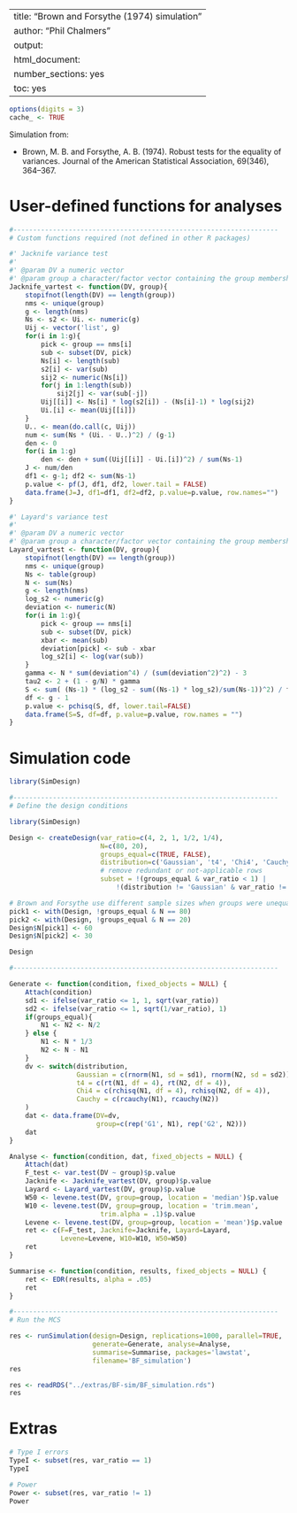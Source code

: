 %\VignetteIndexEntry{SimDesign}
%\VignetteEngine{knitr::knitr}
---
title: "Brown and Forsythe (1974) simulation"
author: "Phil Chalmers"
output:
  html_document:
    number_sections: yes
    toc: yes
---

```r
options(digits = 3)
cache_ <- TRUE
```

Simulation from:

- Brown, M. B. and Forsythe, A. B. (1974). Robust tests for the equality of variances. Journal of the American Statistical Association, 69(346), 364--367.

# User-defined functions for analyses

```r
#-------------------------------------------------------------------
# Custom functions required (not defined in other R packages)

#' Jacknife variance test
#' 
#' @param DV a numeric vector
#' @param group a character/factor vector containing the group membership
Jacknife_vartest <- function(DV, group){
    stopifnot(length(DV) == length(group))
    nms <- unique(group)
    g <- length(nms)
    Ns <- s2 <- Ui. <- numeric(g)
    Uij <- vector('list', g)
    for(i in 1:g){
        pick <- group == nms[i]
        sub <- subset(DV, pick)
        Ns[i] <- length(sub)
        s2[i] <- var(sub)
        sij2 <- numeric(Ns[i])
        for(j in 1:length(sub))
            sij2[j] <- var(sub[-j])
        Uij[[i]] <- Ns[i] * log(s2[i]) - (Ns[i]-1) * log(sij2)
        Ui.[i] <- mean(Uij[[i]])
    }
    U.. <- mean(do.call(c, Uij))
    num <- sum(Ns * (Ui. - U..)^2) / (g-1)
    den <- 0
    for(i in 1:g)
        den <- den + sum((Uij[[i]] - Ui.[i])^2) / sum(Ns-1)
    J <- num/den
    df1 <- g-1; df2 <- sum(Ns-1)
    p.value <- pf(J, df1, df2, lower.tail = FALSE)
    data.frame(J=J, df1=df1, df2=df2, p.value=p.value, row.names="")
}

#' Layard's variance test
#' 
#' @param DV a numeric vector
#' @param group a character/factor vector containing the group membership
Layard_vartest <- function(DV, group){
    stopifnot(length(DV) == length(group))
    nms <- unique(group)
    Ns <- table(group)
    N <- sum(Ns)
    g <- length(nms)
    log_s2 <- numeric(g)
    deviation <- numeric(N)
    for(i in 1:g){
        pick <- group == nms[i]
        sub <- subset(DV, pick)
        xbar <- mean(sub)
        deviation[pick] <- sub - xbar
        log_s2[i] <- log(var(sub))
    }
    gamma <- N * sum(deviation^4) / (sum(deviation^2)^2) - 3
    tau2 <- 2 + (1 - g/N) * gamma
    S <- sum( (Ns-1) * (log_s2 - sum((Ns-1) * log_s2)/sum(Ns-1))^2) / tau2
    df <- g - 1
    p.value <- pchisq(S, df, lower.tail=FALSE)
    data.frame(S=S, df=df, p.value=p.value, row.names = "")
}

```


# Simulation code

```r
library(SimDesign)
```

```r
#-------------------------------------------------------------------
# Define the design conditions

library(SimDesign)

Design <- createDesign(var_ratio=c(4, 2, 1, 1/2, 1/4),
                       N=c(80, 20),
                       groups_equal=c(TRUE, FALSE),
                       distribution=c('Gaussian', 't4', 'Chi4', 'Cauchy'),
                       # remove redundant or not-applicable rows
                       subset = !(groups_equal & var_ratio < 1) |
                           !(distribution != 'Gaussian' & var_ratio != 1))

# Brown and Forsythe use different sample sizes when groups were unequal
pick1 <- with(Design, !groups_equal & N == 80)
pick2 <- with(Design, !groups_equal & N == 20)
Design$N[pick1] <- 60
Design$N[pick2] <- 30

Design

#-------------------------------------------------------------------

Generate <- function(condition, fixed_objects = NULL) {
    Attach(condition)
    sd1 <- ifelse(var_ratio <= 1, 1, sqrt(var_ratio))
    sd2 <- ifelse(var_ratio <= 1, sqrt(1/var_ratio), 1)
    if(groups_equal){
        N1 <- N2 <- N/2
    } else {
        N1 <- N * 1/3
        N2 <- N - N1
    }
    dv <- switch(distribution,
                 Gaussian = c(rnorm(N1, sd = sd1), rnorm(N2, sd = sd2)),
                 t4 = c(rt(N1, df = 4), rt(N2, df = 4)),
                 Chi4 = c(rchisq(N1, df = 4), rchisq(N2, df = 4)),
                 Cauchy = c(rcauchy(N1), rcauchy(N2))
    )
    dat <- data.frame(DV=dv,
                      group=c(rep('G1', N1), rep('G2', N2)))
    dat
}

Analyse <- function(condition, dat, fixed_objects = NULL) {
    Attach(dat)
    F_test <- var.test(DV ~ group)$p.value
    Jacknife <- Jacknife_vartest(DV, group)$p.value
    Layard <- Layard_vartest(DV, group)$p.value
    W50 <- levene.test(DV, group=group, location = 'median')$p.value
    W10 <- levene.test(DV, group=group, location = 'trim.mean',
                       trim.alpha = .1)$p.value
    Levene <- levene.test(DV, group=group, location = 'mean')$p.value
    ret <- c(F=F_test, Jacknife=Jacknife, Layard=Layard,
             Levene=Levene, W10=W10, W50=W50)
    ret
}

Summarise <- function(condition, results, fixed_objects = NULL) {
    ret <- EDR(results, alpha = .05)
    ret
}

#-------------------------------------------------------------------
# Run the MCS

res <- runSimulation(design=Design, replications=1000, parallel=TRUE,
                     generate=Generate, analyse=Analyse,
                     summarise=Summarise, packages='lawstat',
                     filename='BF_simulation')
res
```

```r
res <- readRDS("../extras/BF-sim/BF_simulation.rds")
res
```


# Extras

```r
# Type I errors
TypeI <- subset(res, var_ratio == 1)
TypeI

# Power
Power <- subset(res, var_ratio != 1)
Power
```

